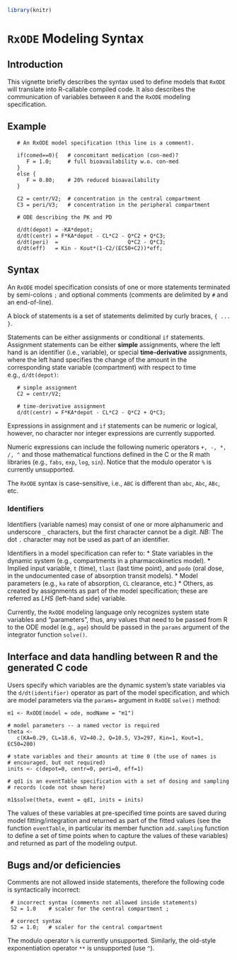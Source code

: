 <!--
%\VignetteEngine{knitr::knitr}
%\VignetteIndexEntry{RxODE Modeling Syntax}
-->
```{r setup, include = FALSE}
library(knitr)
```

# `RxODE` Modeling Syntax

## Introduction

This vignette briefly describes the syntax used to define models 
that `RxODE` will translate into R-callable compiled code. It also
describes the communication of variables between `R` and the
`RxODE` modeling specification.

## Example

```
   # An RxODE model specification (this line is a comment).

   if(comed==0){   # concomitant medication (con-med)?
      F = 1.0;     # full bioavailability w.o. con-med
   } 
   else {
      F = 0.80;    # 20% reduced bioavailability
   }

   C2 = centr/V2;  # concentration in the central compartment
   C3 = peri/V3;   # concentration in the peripheral compartment

   # ODE describing the PK and PD

   d/dt(depot) = -KA*depot;
   d/dt(centr) = F*KA*depot - CL*C2 - Q*C2 + Q*C3;
   d/dt(peri)  =                      Q*C2 - Q*C3;
   d/dt(eff)   = Kin - Kout*(1-C2/(EC50+C2))*eff;
```

## Syntax

An `RxODE` model specification consists of one or more 
statements terminated by semi-colons `;` and
optional comments (comments are delimited by `#` and an 
end-of-line). 

A block of statements is a set of statements delimited by
curly braces, `{ ... }`.

Statements can be either assignments or conditional `if`
statements. Assignment statements can be either **simple**
assignments, where the left hand is an identifier (i.e., variable), or 
special **time-derivative** assignments, where the left hand
specifies the change of the amount in the corresponding state
variable (compartment) with respect to time  
e.g., `d/dt(depot)`:
```
   # simple assignment
   C2 = centr/V2;  

   # time-derivative assignment
   d/dt(centr) = F*KA*depot - CL*C2 - Q*C2 + Q*C3; 
```

Expressions in assignment and `if` statements can be numeric or logical,
however, no character nor integer expressions are currently supported. 

Numeric expressions can include the following numeric operators 
`+, -, *, /, ^` and those mathematical functions defined in the C or the
R math libraries (e.g., `fabs`, `exp`, `log`, `sin`).
Notice that the modulo operator `%` is currently unsupported.

The `RxODE` syntax is case-sensitive, i.e., `ABC` is different 
than `abc`, `Abc`, `ABc`, etc.

### Identifiers

Identifiers (variable names) may consist of one or more alphanumeric 
and underscore `_` characters, but the first character cannot be a digit.
*NB:* The dot `.` character may not be used as part of an identifier.

Identifiers in a model specification can refer to:
* State variables in the dynamic system (e.g., compartments in a
  pharmacokinetics model).
* Implied input variable, `t` (time), `tlast` (last time point), and 
  `podo` (oral dose, in the undocumented case of absorption transit 
   models).
* Model parameters (e.g., `ka` rate of absorption, `CL` clearance, etc.)
* Others, as created by assignments as part of the model specification;
  these are referred as *LHS* (left-hand side) variable.

Currently, the `RxODE` modeling language only recognizes system state 
variables and "parameters", thus, any values that need to be passed 
from R to the ODE model (e.g., `age`) should be passed in the `params` 
argument of the integrator function `solve()`.

## Interface and data handling between R and the generated C code

Users specify which variables are the dynamic system's state variables
via the `d/dt(identifier)` operator as part of the model specification,
and which are model parameters via the `params=` argument in `RxODE`
`solve()` method:

```
m1 <- RxODE(model = ode, modName = "m1")

# model parameters -- a named vector is required
theta <- 
   c(KA=0.29, CL=18.6, V2=40.2, Q=10.5, V3=297, Kin=1, Kout=1, EC50=200)

# state variables and their amounts at time 0 (the use of names is
# encouraged, but not required)
inits <- c(depot=0, centr=0, peri=0, eff=1)    

# qd1 is an eventTable specification with a set of dosing and sampling 
# records (code not shown here)

m1$solve(theta, event = qd1, inits = inits)
```
The values of these variables at pre-specified time points are
saved during model fitting/integration and returned as part of the 
fitted values (see the function `eventTable`, in particular its 
member function `add.sampling` function to define a set of time points when
to capture the values of these variables) and returned as 
part of the modeling output.

## Bugs and/or deficiencies

Comments are not allowed inside statements, therefore
the following code is syntactically incorrect:

```
 # incorrect syntax (comments not allowed inside statements)
 S2 = 1.0    # scaler for the central compartment ;

 # correct syntax
 S2 = 1.0;   # scaler for the central compartment
```

The modulo operator `%` is currently unsupported. 
Similarly, the old-style exponentiation operator `**` is unsupported 
(use `^`).

